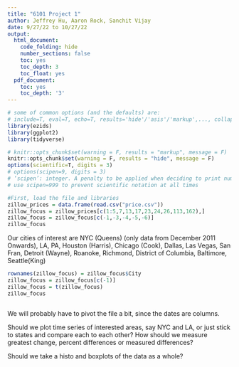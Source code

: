 ```yaml
---
title: "6101 Project 1"
author: Jeffrey Hu, Aaron Rock, Sanchit Vijay
date: 9/27/22 to 10/27/22
output:
  html_document:
    code_folding: hide
    number_sections: false
    toc: yes
    toc_depth: 3
    toc_float: yes
  pdf_document:
    toc: yes
    toc_depth: '3'
---
```


```r
# some of common options (and the defaults) are: 
# include=T, eval=T, echo=T, results='hide'/'asis'/'markup',..., collapse=F, warning=T, message=T, error=T, cache=T, fig.width=6, fig.height=4, fig.dim=c(6,4) #inches, fig.align='left'/'center','right', 
library(ezids)
library(ggplot2)
library(tidyverse)

# knitr::opts_chunk$set(warning = F, results = "markup", message = F)
knitr::opts_chunk$set(warning = F, results = "hide", message = F)
options(scientific=T, digits = 3) 
# options(scipen=9, digits = 3) 
# ‘scipen’: integer. A penalty to be applied when deciding to print numeric values in fixed or exponential notation.  Positive values bias towards fixed and negative towards scientific notation: fixed notation will be preferred unless it is more than ‘scipen’ digits wider.
# use scipen=999 to prevent scientific notation at all times
```

```r
#First, load the file and libraries
zillow_prices = data.frame(read.csv("price.csv"))
zillow_focus = zillow_prices[c(1:5,7,13,17,23,24,26,113,162),]
zillow_focus = zillow_focus[c(-1,-3,-4,-5,-6)]
zillow_focus
```
Our cities of interest are NYC (Queens) (only data from December 2011 Onwards), LA, PA, Houston (Harris), Chicago (Cook), Dallas, Las Vegas, San Fran, Detroit (Wayne), Roanoke, Richmond, District of Columbia, Baltimore, Seattle(King)
```r
rownames(zillow_focus) = zillow_focus$City
zillow_focus = zillow_focus[c(-1)]
zillow_focus = t(zillow_focus)
zillow_focus
```

```r
```
We will probably have to pivot the file a bit, since the dates are columns.

Should we plot time series of interested areas, say NYC and LA, or just stick to states and compare each to each other? How should we measure greatest change, percent differences or measured differences?

Should we take a histo and boxplots of the data as a  whole?
